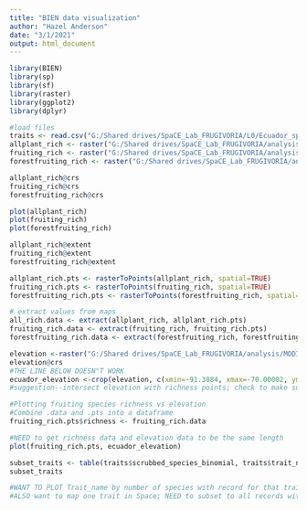 ---
title: "BIEN data visualization"
author: "Hazel Anderson"
date: "3/1/2021"
output: html_document
---


```{r}
library(BIEN)
library(sp)
library(sf)
library(raster)
library(ggplot2)
library(dplyr)
```


```{r}
#load files
traits <- read.csv("G:/Shared drives/SpaCE_Lab_FRUGIVORIA/L0/Ecuador_species_withTraits.csv")
allplant_rich <- raster("G:/Shared drives/SpaCE_Lab_FRUGIVORIA/analysis/MODIS_data_2019/plant_ric.tif")
fruiting_rich <- raster("G:/Shared drives/SpaCE_Lab_FRUGIVORIA/analysis/MODIS_data_2019/fruitingplant_ric.tif")
forestfruiting_rich <- raster("G:/Shared drives/SpaCE_Lab_FRUGIVORIA/analysis/MODIS_data_2019/fruitingplant_rich_great_50.tif")
```

```{r}
allplant_rich@crs
fruiting_rich@crs
forestfruiting_rich@crs

plot(allplant_rich)
plot(fruiting_rich)
plot(forestfruiting_rich)
```
```{r}
allplant_rich@extent
fruiting_rich@extent
forestfruiting_rich@extent
```
```{r}
allplant_rich.pts <- rasterToPoints(allplant_rich, spatial=TRUE)
fruiting_rich.pts <- rasterToPoints(fruiting_rich, spatial=TRUE)
forestfruiting_rich.pts <- rasterToPoints(forestfruiting_rich, spatial=TRUE)
```


```{r}
# extract values from maps
all_rich.data <- extract(allplant_rich, allplant_rich.pts)
fruiting_rich.data <- extract(fruiting_rich, fruiting_rich.pts)
forestfruiting_rich.data <- extract(forestfruiting_rich, forestfruiting_rich.pts)
```

```{r}
elevation <-raster("G:/Shared drives/SpaCE_Lab_FRUGIVORIA/analysis/MODIS_data_2019/srtm_1km.tif")
elevation@crs
#THE LINE BELOW DOESN"T WORK
ecuador_elevation <-crop(elevation, c(xmin=-91.3884, xmax=-70.00002, ymin=--10.0014, ymax=10))
#suggestion--intersect elevation with richness points; check to make sure they are the same resolution
```
```{r}
#Plotting fruiting species richness vs elevation
#Combine .data and .pts into a dataframe
fruiting_rich.pts$richness <- fruiting_rich.data

#NEED to get richness data and elevation data to be the same length
plot(fruiting_rich.pts, ecuador_elevation)
```


```{r}

subset_traits <- table(traits$scrubbed_species_binomial, traits$trait_name)
subset_traits

#WANT TO PLOT Trait_name by number of species with record for that trait
#ALSO want to map one trait in Space; NEED to subset to all records with values for selected trait
```

